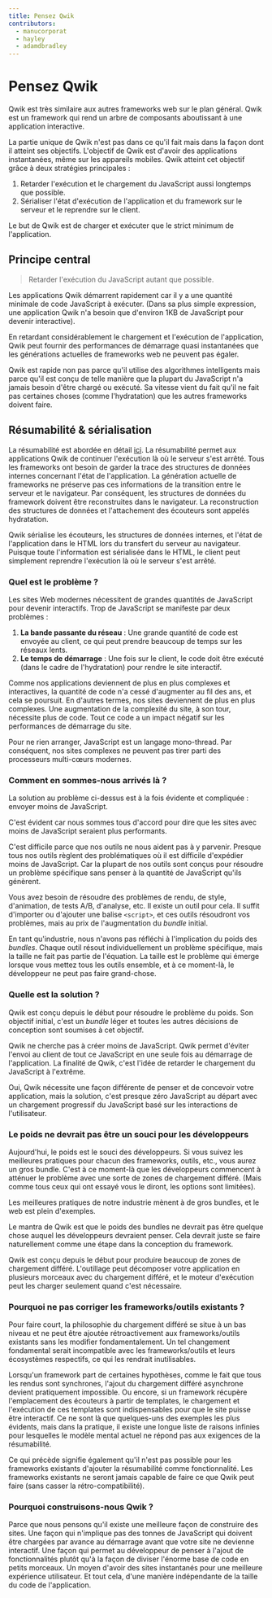 ```yaml
---
title: Pensez Qwik
contributors:
  - manucorporat
  - hayley
  - adamdbradley
---
```


# Pensez Qwik

Qwik est très similaire aux autres frameworks web sur le plan général. Qwik est un framework qui rend un arbre de composants aboutissant à une application interactive.

La partie unique de Qwik n'est pas dans ce qu'il fait mais dans la façon dont il atteint ses objectifs. L'objectif de Qwik est d'avoir des applications instantanées, même sur les appareils mobiles. Qwik atteint cet objectif grâce à deux stratégies principales :

1. Retarder l'exécution et le chargement du JavaScript aussi longtemps que possible.
2. Sérialiser l'état d'exécution de l'application et du framework sur le serveur et le reprendre sur le client.

Le but de Qwik est de charger et exécuter que le strict minimum de l'application.

## Principe central

> Retarder l'exécution du JavaScript autant que possible.

Les applications Qwik démarrent rapidement car il y a une quantité minimale de code JavaScript à exécuter. (Dans sa plus simple expression, une application Qwik n'a besoin que d'environ 1KB de JavaScript pour devenir interactive).

En retardant considérablement le chargement et l'exécution de l'application, Qwik peut fournir des performances de démarrage quasi instantanées que les générations actuelles de frameworks web ne peuvent pas égaler.

Qwik est rapide non pas parce qu'il utilise des algorithmes intelligents mais parce qu'il est conçu de telle manière que la plupart du JavaScript n'a jamais besoin d'être chargé ou exécuté. Sa vitesse vient du fait qu'il ne fait pas certaines choses (comme l'hydratation) que les autres frameworks doivent faire.

## Résumabilité & sérialisation

La résumabilité est abordée en détail [ici](../concepts/resumable/index.mdx). La résumabilité permet aux applications Qwik de continuer l'exécution là où le serveur s'est arrêté. Tous les frameworks ont besoin de garder la trace des structures de données internes concernant l'état de l'application. La génération actuelle de frameworks ne préserve pas ces informations de la transition entre le serveur et le navigateur. Par conséquent, les structures de données du framework doivent être reconstruites dans le navigateur. La reconstruction des structures de données et l'attachement des écouteurs sont appelés hydratation.

Qwik sérialise les écouteurs, les structures de données internes, et l'état de l'application dans le HTML lors du transfert du serveur au navigateur. Puisque toute l'information est sérialisée dans le HTML, le client peut simplement reprendre l'exécution là où le serveur s'est arrêté.


### Quel est le problème ?

Les sites Web modernes nécessitent de grandes quantités de JavaScript pour devenir interactifs. Trop de JavaScript se manifeste par deux problèmes :

1. **La bande passante du réseau** : Une grande quantité de code est envoyée au client, ce qui peut prendre beaucoup de temps sur les réseaux lents.
2. **Le temps de démarrage** : Une fois sur le client, le code doit être exécuté (dans le cadre de l'hydratation) pour rendre le site interactif.

Comme nos applications deviennent de plus en plus complexes et interactives, la quantité de code n'a cessé d'augmenter au fil des ans, et cela se poursuit. En d'autres termes, nos sites deviennent de plus en plus complexes. Une augmentation de la complexité du site, à son tour, nécessite plus de code. Tout ce code a un impact négatif sur les performances de démarrage du site.

Pour ne rien arranger, JavaScript est un langage mono-thread. Par conséquent, nos sites complexes ne peuvent pas tirer parti des processeurs multi-cœurs modernes.

### Comment en sommes-nous arrivés là ?

La solution au problème ci-dessus est à la fois évidente et compliquée : envoyer moins de JavaScript.

C'est évident car nous sommes tous d'accord pour dire que les sites avec moins de JavaScript seraient plus performants.

C'est difficile parce que nos outils ne nous aident pas à y parvenir. Presque tous nos outils règlent des problématiques où il est difficile d'expédier moins de JavaScript. Car la plupart de nos outils sont conçus pour résoudre un problème spécifique sans penser à la quantité de JavaScript qu'ils génèrent.

Vous avez besoin de résoudre des problèmes de rendu, de style, d'animation, de tests A/B, d'analyse, etc. Il existe un outil pour cela. Il suffit d'importer ou d'ajouter une balise `<script>`, et ces outils résoudront vos problèmes, mais au prix de l'augmentation du _bundle_ initial.

En tant qu'industrie, nous n'avons pas réfléchi à l'implication du poids des _bundles_. Chaque outil résout individuellement un problème spécifique, mais la taille ne fait pas partie de l'équation. La taille est le problème qui émerge lorsque vous mettez tous les outils ensemble, et à ce moment-là, le développeur ne peut pas faire grand-chose.

### Quelle est la solution ?

Qwik est conçu depuis le début pour résoudre le problème du poids. Son objectif initial, c'est un _bundle_ léger et toutes les autres décisions de conception sont soumises à cet objectif.

Qwik ne cherche pas à créer moins de JavaScript. Qwik permet d'éviter l'envoi au client de tout ce JavaScript en une seule fois au démarrage de l'application. La finalité de Qwik, c'est l'idée de retarder le chargement du JavaScript à l'extrême.

Oui, Qwik nécessite une façon différente de penser et de concevoir votre application, mais la solution, c'est presque zéro JavaScript au départ avec un chargement progressif du JavaScript basé sur les interactions de l'utilisateur.

### Le poids ne devrait pas être un souci pour les développeurs

Aujourd'hui, le poids est le souci des développeurs. Si vous suivez les meilleures pratiques pour chacun des frameworks, outils, etc., vous aurez un gros bundle. C'est à ce moment-là que les développeurs commencent à atténuer le problème avec une sorte de zones de chargement différé. (Mais comme tous ceux qui ont essayé vous le diront, les options sont limitées).

Les meilleures pratiques de notre industrie mènent à de gros bundles, et le web est plein d'exemples.

Le mantra de Qwik est que le poids des bundles ne devrait pas être quelque chose auquel les développeurs devraient penser. Cela devrait juste se faire naturellement comme une étape dans la conception du framework.

Qwik est conçu depuis le début pour produire beaucoup de zones de chargement différé. L'outillage peut décomposer votre application en plusieurs morceaux avec du chargement différé, et le moteur d'exécution peut les charger seulement quand c'est nécessaire.

### Pourquoi ne pas corriger les frameworks/outils existants ?

Pour faire court, la philosophie du chargement différé se situe à un bas niveau et ne peut être ajoutée rétroactivement aux frameworks/outils existants sans les modifier fondamentalement. Un tel changement fondamental serait incompatible avec les frameworks/outils et leurs écosystèmes respectifs, ce qui les rendrait inutilisables.

Lorsqu'un framework part de certaines hypothèses, comme le fait que tous les rendus sont synchrones, l'ajout du chargement différé asynchrone devient pratiquement impossible. Ou encore, si un framework récupère l'emplacement des écouteurs à partir de templates, le chargement et l'exécution de ces templates sont indispensables pour que le site puisse être interactif. Ce ne sont là que quelques-uns des exemples les plus évidents, mais dans la pratique, il existe une longue liste de raisons infinies pour lesquelles le modèle mental actuel ne répond pas aux exigences de la résumabilité.

Ce qui précède signifie également qu'il n'est pas possible pour les frameworks existants d'ajouter la résumabilité comme fonctionnalité. Les frameworks existants ne seront jamais capable de faire ce que Qwik peut faire (sans casser la rétro-compatibilité).

### Pourquoi construisons-nous Qwik ?

Parce que nous pensons qu'il existe une meilleure façon de construire des sites. Une façon qui n'implique pas des tonnes de JavaScript qui doivent être chargées par avance au démarrage avant que votre site ne devienne interactif. Une façon qui permet au développeur de penser à l'ajout de fonctionnalités plutôt qu'à la façon de diviser l'énorme base de code en petits morceaux. Un moyen d'avoir des sites instantanés pour une meilleure expérience utilisateur. Et tout cela, d'une manière indépendante de la taille du code de l'application.
